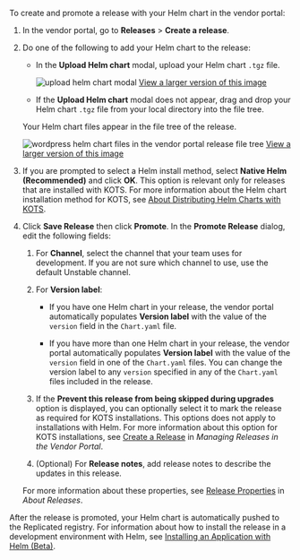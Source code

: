 To create and promote a release with your Helm chart in the vendor portal:

1. In the vendor portal, go to **Releases** > **Create a release**.

1. Do one of the following to add your Helm chart to the release:

   * In the **Upload Helm chart** modal, upload your Helm chart `.tgz` file.
     
     ![upload helm chart modal](/images/upload-helm-chart-modal.png)
     [View a larger version of this image](/images/upload-helm-chart-modal.png)
     
   * If the **Upload Helm chart** modal does not appear, drag and drop your Helm chart `.tgz` file from your local directory into the file tree.

   Your Helm chart files appear in the file tree of the release.

   ![wordpress helm chart files in the vendor portal release file tree](/images/helm-chart-file-tree.png)
   [View a larger version of this image](/images/helm-chart-file-tree.png)

1. If you are prompted to select a Helm install method, select **Native Helm (Recommended)** and click **OK**. This option is relevant only for releases that are installed with KOTS. For more information about the Helm chart installation method for KOTS, see [About Distributing Helm Charts with KOTS](/vendor/helm-native-about).

1. Click **Save Release** then click **Promote**. In the **Promote Release** dialog, edit the following fields:
   
   1. For **Channel**, select the channel that your team uses for development. If you are not sure which channel to use, use the default Unstable channel.
   
   1. For **Version label**:
   
      * If you have one Helm chart in your release, the vendor portal automatically populates **Version label** with the value of the `version` field in the `Chart.yaml` file. 
 
      * If you have more than one Helm chart in your release, the vendor portal automatically populates **Version label** with the value of the `version` field in one of the `Chart.yaml` files. You can change the version label to any `version` specified in any of the `Chart.yaml` files included in the release.

   1. If the **Prevent this release from being skipped during upgrades** option is displayed, you can optionally select it to mark the release as required for KOTS installations. This options does not apply to installations with Helm. For more information about this option for KOTS installations, see [Create a Release](/vendor/releases-creating-releases#create-a-release) in _Managing Releases in the Vendor Portal_. 
   
   1. (Optional) For **Release notes**, add release notes to describe the updates in this release.

   For more information about these properties, see [Release Properties](releases-about#release-properties) in _About Releases_.

After the release is promoted, your Helm chart is automatically pushed to the Replicated registry. For information about how to install the release in a development environment with Helm, see [Installing an Application with Helm (Beta)](install-with-helm). 